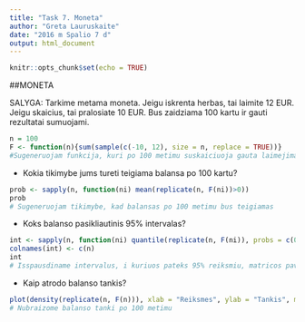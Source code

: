 ---
title: "Task 7. Moneta"
author: "Greta Lauruskaite"
date: "2016 m Spalio 7 d"
output: html_document
---

```{r setup, include=FALSE}
knitr::opts_chunk$set(echo = TRUE)
```

##MONETA

SALYGA: Tarkime metama moneta. Jeigu iskrenta herbas, tai laimite 12 EUR. Jeigu skaicius, tai pralosiate 10 EUR. Bus zaidziama 100 kartu ir gauti rezultatai sumuojami. 

```{r }
n = 100
F <- function(n){sum(sample(c(-10, 12), size = n, replace = TRUE))}
#Sugeneruojam funkcija, kuri po 100 metimu suskaiciuoja gauta laimejima
```

* Kokia tikimybe jums tureti teigiama balansa po 100 kartu? 

```{r }
prob <- sapply(n, function(ni) mean(replicate(n, F(ni))>0))
prob
# Sugeneruojam tikimybe, kad balansas po 100 metimu bus teigiamas
```

* Koks balanso pasikliautinis 95% intervalas? 

```{r }
int <- sapply(n, function(ni) quantile(replicate(n, F(ni)), probs = c(0.025, 0.975)))
colnames(int) <- c(n)
int
# Isspausdiname intervalus, i kuriuos pateks 95% reiksmiu, matricos pavidale
```

* Kaip atrodo balanso tankis?

```{r }
plot(density(replicate(n, F(n))), xlab = "Reiksmes", ylab = "Tankis", main = "Balanso tankis", lwd = "4", col = "5")
# Nubraizome balanso tanki po 100 metimu
```